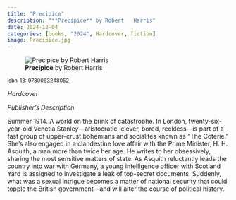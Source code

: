 ```yaml
---
title: "Precipice"
description: "**Precipice** by Robert   Harris"
date: 2024-12-04
categories: [books, "2024", Hardcover, fiction]
image: Precipice.jpg
---
```

![**Precipice** by Robert   Harris](Precipice.jpg){fig-align="left"}

<sup>isbn-13: 9780063248052</sup>

*Hardcover*

*Publisher's Description*

Summer 1914. A world on the brink of catastrophe. In London, twenty-six-
year-old Venetia Stanley—aristocratic, clever, bored, reckless—is part of a
fast group of upper-crust bohemians and socialites known as “The Coterie.”
She’s also engaged in a clandestine love affair with the Prime Minister, H.
H. Asquith, a man more than twice her age. He writes to her obsessively,
sharing the most sensitive matters of state. As Asquith reluctantly leads
the country into war with Germany, a young intelligence officer with
Scotland Yard is assigned to investigate a leak of top-secret documents.
Suddenly, what was a sexual intrigue becomes a matter of national security
that could topple the British government—and will alter the course of
political history.